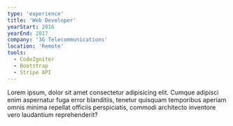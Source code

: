 ```yaml
---
type: 'experience'
title: 'Web Developer'
yearStart: 2016
yearEnd: 2017
company: '3G Telecommunications'
location: 'Remote'
tools:
  - CodeIgniter
  - Bootstrap
  - Stripe API
---
```


Lorem ipsum, dolor sit amet consectetur adipisicing elit. Cumque adipisci enim aspernatur fuga error blanditiis, tenetur quisquam temporibus aperiam omnis minima repellat officiis perspiciatis, commodi architecto inventore vero laudantium reprehenderit?

